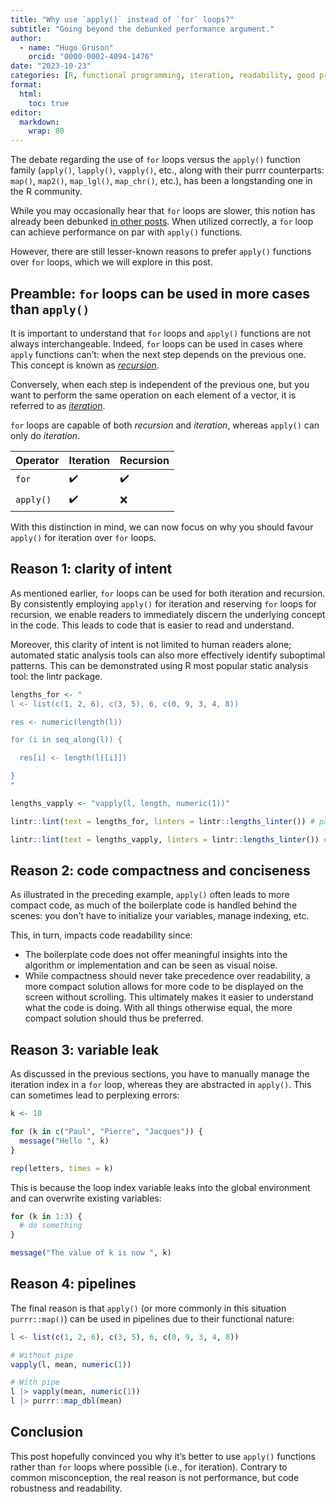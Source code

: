 ```yaml
---
title: "Why use `apply()` instead of `for` loops?"
subtitle: "Going beyond the debunked performance argument."
author:
  - name: "Hugo Gruson"
    orcid: "0000-0002-4094-1476"
date: "2023-10-23"
categories: [R, functional programming, iteration, readability, good practices]
format:
  html: 
    toc: true
editor: 
  markdown: 
    wrap: 80
---
```


The debate regarding the use of `for` loops versus the `apply()` function family
(`apply()`, `lapply()`, `vapply()`, etc., along with their purrr counterparts:
`map()`, `map2()`, `map_lgl()`, `map_chr()`, etc.), has been a longstanding one
in the R community.

While you may occasionally hear that `for` loops are slower, this notion has
already been debunked [in other
posts](https://privefl.github.io/blog/why-loops-are-slow-in-r/). When utilized
correctly, a `for` loop can achieve performance on par with `apply()` functions.

However, there are still lesser-known reasons to prefer `apply()` functions over
`for` loops, which we will explore in this post.

## Preamble: `for` loops can be used in more cases than `apply()`

It is important to understand that `for` loops and `apply()` functions are not
always interchangeable. Indeed, `for` loops can be used in cases where `apply`
functions can't: when the next step depends on the previous one. This concept is
known as [*recursion*](https://en.wikipedia.org/wiki/Recursion).

Conversely, when each step is independent of the previous one, but you want to
perform the same operation on each element of a vector, it is referred to as
[*iteration*](https://en.wikipedia.org/wiki/Iteration).

`for` loops are capable of both *recursion* and *iteration*, whereas `apply()`
can only do *iteration*.

| Operator  | Iteration | Recursion |
|-----------|-----------|-----------|
| `for`     | ✔️        | ✔️        |
| `apply()` | ✔️        | ❌        |

With this distinction in mind, we can now focus on why you should favour
`apply()` for iteration over `for` loops.

## Reason 1: clarity of intent

As mentioned earlier, `for` loops can be used for both iteration and recursion.
By consistently employing `apply()` for iteration and reserving `for` loops for
recursion, we enable readers to immediately discern the underlying concept in
the code. This leads to code that is easier to read and understand.

Moreover, this clarity of intent is not limited to human readers alone;
automated static analysis tools can also more effectively identify suboptimal
patterns. This can be demonstrated using R most popular static analysis tool:
the lintr package.

```r
lengths_for <- "
l <- list(c(1, 2, 6), c(3, 5), 6, c(0, 9, 3, 4, 8))

res <- numeric(length(l))

for (i in seq_along(l)) {

  res[i] <- length(l[[i]])

}
"

lengths_vapply <- "vapply(l, length, numeric(1))"

lintr::lint(text = lengths_for, linters = lintr::lengths_linter()) # pass

lintr::lint(text = lengths_vapply, linters = lintr::lengths_linter()) # lint
```

## Reason 2: code compactness and conciseness

As illustrated in the preceding example, `apply()` often leads to more compact
code, as much of the boilerplate code is handled behind the scenes: you don't
have to initialize your variables, manage indexing, etc.

This, in turn, impacts code readability since:

-   The boilerplate code does not offer meaningful insights into the algorithm
    or implementation and can be seen as visual noise.
-   While compactness should never take precedence over readability, a more
    compact solution allows for more code to be displayed on the screen without
    scrolling. This ultimately makes it easier to understand what the code is
    doing. With all things otherwise equal, the more compact solution should
    thus be preferred.

## Reason 3: variable leak

As discussed in the previous sections, you have to manually manage the iteration
index in a `for` loop, whereas they are abstracted in `apply()`. This can
sometimes lead to perplexing errors:

```r
k <- 10

for (k in c("Paul", "Pierre", "Jacques")) {
  message("Hello ", k)
}

rep(letters, times = k)
```

This is because the loop index variable leaks into the global environment and
can overwrite existing variables:

```r
for (k in 1:3) {
  # do something
}

message("The value of k is now ", k)
```

## Reason 4: pipelines

The final reason is that `apply()` (or more commonly in this situation
`purrr::map()`) can be used in pipelines due to their functional nature:

```r
l <- list(c(1, 2, 6), c(3, 5), 6, c(0, 9, 3, 4, 8))

# Without pipe
vapply(l, mean, numeric(1))

# With pipe
l |> vapply(mean, numeric(1))
l |> purrr::map_dbl(mean)
```

## Conclusion

This post hopefully convinced you why it's better to use `apply()` functions
rather than `for` loops where possible (i.e., for iteration). Contrary to common
misconception, the real reason is not performance, but code robustness and
readability.
